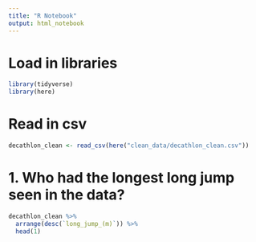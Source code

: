 ```yaml
---
title: "R Notebook"
output: html_notebook
---
```

# Load in libraries
```r
library(tidyverse)
library(here)
```

# Read in csv
```r
decathlon_clean <- read_csv(here("clean_data/decathlon_clean.csv"))
```

# 1. Who had the longest long jump seen in the data?
```r
decathlon_clean %>% 
  arrange(desc(`long_jump_(m)`)) %>% 
  head(1)
```

